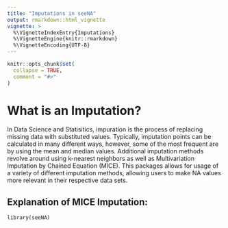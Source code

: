 ```yaml
---
title: "Imputations in seeNA"
output: rmarkdown::html_vignette
vignette: >
  %\VignetteIndexEntry{Imputations}
  %\VignetteEngine{knitr::rmarkdown}
  %\VignetteEncoding{UTF-8}
---
```


```r
knitr::opts_chunk$set(
  collapse = TRUE,
  comment = "#>"
)
```

# What is an Imputation?

In Data Science and Statisitics, impuration is the process of replacing missing data with substituted values. Typically, imputation points can be calculated in
many different ways, however, some of the most frequent are by using the mean and median values. Additional imputation methods revolve around using k-nearest
neighbors as well as Multivariation Imputation by Chained Equation (MICE). This packages allows for usage of a variety of different imputation methods,
allowing users to make NA values more relevant in their respective data sets.

## Explanation of MICE Imputation:

```
library(seeNA)
```
